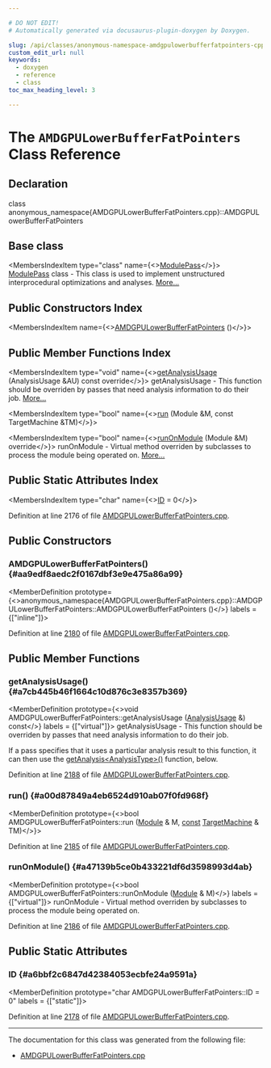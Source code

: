 ```yaml
---

# DO NOT EDIT!
# Automatically generated via docusaurus-plugin-doxygen by Doxygen.

slug: /api/classes/anonymous-namespace-amdgpulowerbufferfatpointers-cpp-/amdgpulowerbufferfatpointers
custom_edit_url: null
keywords:
  - doxygen
  - reference
  - class
toc_max_heading_level: 3

---
```





# The `AMDGPULowerBufferFatPointers` Class Reference

<DoxygenPage pluginConfig={pluginConfig}>



## Declaration

<CodeBlock>class anonymous_namespace{AMDGPULowerBufferFatPointers.cpp}::AMDGPULowerBufferFatPointers</CodeBlock>

## Base class

<MembersIndex>

<MembersIndexItem
  type="class"
  name={<><a href="/docs/api/classes/llvm/modulepass">ModulePass</a></>}>
<a href="/docs/api/classes/llvm/modulepass">ModulePass</a> class - This class is used to implement unstructured interprocedural optimizations and analyses. <a href="/docs/api/classes/llvm/modulepass/#details">More...</a>
</MembersIndexItem>

</MembersIndex>

## Public Constructors Index

<MembersIndex>

<MembersIndexItem
  name={<><a href="#aa9edf8aedc2f0167dbf3e9e475a86a99">AMDGPULowerBufferFatPointers</a> ()</>}>
</MembersIndexItem>

</MembersIndex>

## Public Member Functions Index

<MembersIndex>

<MembersIndexItem
  type="void"
  name={<><a href="#a7cb445b46f1664c10d876c3e8357b369">getAnalysisUsage</a> (AnalysisUsage &amp;AU) const override</>}>
getAnalysisUsage - This function should be overriden by passes that need analysis information to do their job. <a href="#a7cb445b46f1664c10d876c3e8357b369">More...</a>
</MembersIndexItem>

<MembersIndexItem
  type="bool"
  name={<><a href="#a00d87849a4eb6524d910ab07f0fd968f">run</a> (Module &amp;M, const TargetMachine &amp;TM)</>}>
</MembersIndexItem>

<MembersIndexItem
  type="bool"
  name={<><a href="#a47139b5ce0b433221df6d3598993d4ab">runOnModule</a> (Module &amp;M) override</>}>
runOnModule - Virtual method overriden by subclasses to process the module being operated on. <a href="#a47139b5ce0b433221df6d3598993d4ab">More...</a>
</MembersIndexItem>

</MembersIndex>

## Public Static Attributes Index

<MembersIndex>

<MembersIndexItem
  type="char"
  name={<><a href="#a6bbf2c6847d42384053ecbfe24a9591a">ID</a> = 0</>}>
</MembersIndexItem>

</MembersIndex>


Definition at line 2176 of file <a href="/docs/api/files/lib/lib/target/lib/target/amdgpu/amdgpulowerbufferfatpointers-cpp">AMDGPULowerBufferFatPointers.cpp</a>.

<SectionDefinition>

## Public Constructors

### AMDGPULowerBufferFatPointers() {#aa9edf8aedc2f0167dbf3e9e475a86a99}

<MemberDefinition
  prototype={<>anonymous&#95;namespace&#123;AMDGPULowerBufferFatPointers.cpp&#125;::AMDGPULowerBufferFatPointers::AMDGPULowerBufferFatPointers ()</>}
  labels = {["inline"]}>

Definition at line <a href="/docs/api/files/lib/lib/target/lib/target/amdgpu/amdgpulowerbufferfatpointers-cpp/#l02180">2180</a> of file <a href="/docs/api/files/lib/lib/target/lib/target/amdgpu/amdgpulowerbufferfatpointers-cpp">AMDGPULowerBufferFatPointers.cpp</a>.
</MemberDefinition>

</SectionDefinition>

<SectionDefinition>

## Public Member Functions

### getAnalysisUsage() {#a7cb445b46f1664c10d876c3e8357b369}

<MemberDefinition
  prototype={<>void AMDGPULowerBufferFatPointers::getAnalysisUsage (<a href="/docs/api/classes/llvm/analysisusage">AnalysisUsage</a> &amp;) const</>}
  labels = {["virtual"]}>
getAnalysisUsage - This function should be overriden by passes that need analysis information to do their job.

If a pass specifies that it uses a particular analysis result to this function, it can then use the <a href="/docs/api/classes/llvm/pass/#a4863e5e463fb79955269fbf7fbf52b80">getAnalysis&lt;AnalysisType&gt;()</a> function, below.

Definition at line <a href="/docs/api/files/lib/lib/target/lib/target/amdgpu/amdgpulowerbufferfatpointers-cpp/#l02188">2188</a> of file <a href="/docs/api/files/lib/lib/target/lib/target/amdgpu/amdgpulowerbufferfatpointers-cpp">AMDGPULowerBufferFatPointers.cpp</a>.
</MemberDefinition>

### run() {#a00d87849a4eb6524d910ab07f0fd968f}

<MemberDefinition
  prototype={<>bool AMDGPULowerBufferFatPointers::run (<a href="/docs/api/classes/llvm/module">Module</a> &amp; M, <a href="/docs/api/files/lib/lib/target/lib/target/aarch64/aarch64promoteconstant-cpp/#a90f8350fecae261c25be85d38b451bff">const</a> <a href="/docs/api/classes/llvm/targetmachine">TargetMachine</a> &amp; TM)</>}>

Definition at line <a href="/docs/api/files/lib/lib/target/lib/target/amdgpu/amdgpulowerbufferfatpointers-cpp/#l02185">2185</a> of file <a href="/docs/api/files/lib/lib/target/lib/target/amdgpu/amdgpulowerbufferfatpointers-cpp">AMDGPULowerBufferFatPointers.cpp</a>.
</MemberDefinition>

### runOnModule() {#a47139b5ce0b433221df6d3598993d4ab}

<MemberDefinition
  prototype={<>bool AMDGPULowerBufferFatPointers::runOnModule (<a href="/docs/api/classes/llvm/module">Module</a> &amp; M)</>}
  labels = {["virtual"]}>
runOnModule - Virtual method overriden by subclasses to process the module being operated on.

Definition at line <a href="/docs/api/files/lib/lib/target/lib/target/amdgpu/amdgpulowerbufferfatpointers-cpp/#l02186">2186</a> of file <a href="/docs/api/files/lib/lib/target/lib/target/amdgpu/amdgpulowerbufferfatpointers-cpp">AMDGPULowerBufferFatPointers.cpp</a>.
</MemberDefinition>

</SectionDefinition>

<SectionDefinition>

## Public Static Attributes

### ID {#a6bbf2c6847d42384053ecbfe24a9591a}

<MemberDefinition
  prototype="char AMDGPULowerBufferFatPointers::ID = 0"
  labels = {["static"]}>

Definition at line <a href="/docs/api/files/lib/lib/target/lib/target/amdgpu/amdgpulowerbufferfatpointers-cpp/#l02178">2178</a> of file <a href="/docs/api/files/lib/lib/target/lib/target/amdgpu/amdgpulowerbufferfatpointers-cpp">AMDGPULowerBufferFatPointers.cpp</a>.
</MemberDefinition>

</SectionDefinition>

<hr/>

The documentation for this class was generated from the following file:

<ul>
<li><a href="/docs/api/files/lib/lib/target/lib/target/amdgpu/amdgpulowerbufferfatpointers-cpp">AMDGPULowerBufferFatPointers.cpp</a></li>
</ul>

</DoxygenPage>
